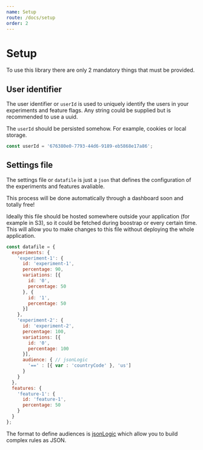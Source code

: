 ```yaml
---
name: Setup
route: /docs/setup
order: 2
---
```



# Setup

To use this library there are only 2 mandatory things that must be provided.

## User identifier

The user identifier or `userId` is used to uniquely identify the users in your experiments and feature flags. Any string could be supplied but is recommended to use a uuid.

The `userId` should be persisted somehow. For example, cookies or local storage.

```javascript
const userId = '676380e0-7793-44d6-9189-eb5868e17a86';
```

## Settings file

The settings file or  `datafile` is just a `json` that defines the configuration of the experiments and features avaliable.

<Alert my={4} status="info">
  <AlertIcon />
  <Text>This process will be done automatically through a dashboard soon and totally free!</Text>
</Alert>

Ideally this file should be hosted somewhere outside your application (for example in S3), so it could be fetched during boostrap or every certain time. This will allow you to make changes to this file without deploying the whole application.

```javascript
const datafile = {
  experiments: {
    'experiment-1': {
      id: 'experiment-1',
      percentage: 90,
      variations: [{
        id: '0',
        percentage: 50
      }, {
        id: '1',
        percentage: 50
      }]
    },
    'experiment-2': {
      id: 'experiment-2',
      percentage: 100,
      variations: [{
        id: '0',
        percentage: 100
      }],
      audience: { // jsonLogic
        '==' : [{ var : 'countryCode' }, 'us']
      }
    }
  },
  features: {
    'feature-1': {
      id: 'feature-1',
      percentage: 50
    }
  }
};
```

The format to define audiences is [jsonLogic](http://jsonlogic.com/) which allow you to build complex rules as JSON.
